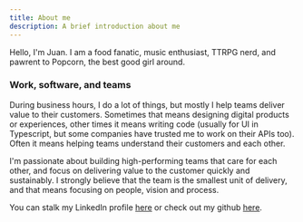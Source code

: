 ```yaml
---
title: About me
description: A brief introduction about me
---
```


Hello, I'm Juan. I am a food fanatic, music enthusiast, TTRPG nerd, and pawrent to Popcorn, the best good girl around.

### Work, software, and teams

During business hours, I do a lot of things, but mostly I help teams deliver value to their customers. Sometimes that means designing digital products or experiences, other times it means writing code (usually for UI in Typescript, but some companies have trusted me to work on their APIs too). Often it means helping teams understand their customers and each other.

I'm passionate about building high-performing teams that care for each other, and focus on delivering value to the customer quickly and sustainably. I strongly believe that the team is the smallest unit of delivery, and that means focusing on people, vision and process.

You can stalk my LinkedIn profile [here](https://www.linkedin.com/in/juan-ojeda) or check out my github [here](https://github.com/juanojeda).